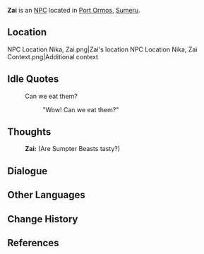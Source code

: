 {{Meta
<!-- Remove this template after adding the missing info -->
|missing_NPC_profile  = yes
}}
{{Character Infobox
|type             = NPC
|image            = NPC Zai.png
|region           = Sumeru
|affiliation      = 
|title            = 

|ancestry         = <!-- Clan/family -->
|father           = 
|mother           = 
|spouse           = 
|sibling          = Arya
|siblingNote      = Older sister
|child            = 
|relative         = 

|voiceEN          = [[imdb:nm3158889|Jennifer Sun Bell]]<ref name="Jennifer Sun Bell 2">Twitter: [https://twitter.com/JenniferSunBell/status/1591305867424845824 EN VA Self Announcement]</ref>
|voiceCN          = 
|voiceJP          = 
}}
'''Zai''' is an [[NPC]] located in [[Port Ormos]], [[Sumeru]].

==Location==
<gallery>
NPC Location Nika, Zai.png|Zai's location
NPC Location Nika, Zai Context.png|Additional context
</gallery>
<!--
==Profile==
<!~~ Detailed story/lore information goes here. ~~>
''(To be added.)''

===Personality===
''(To be added.)''

===Appearance===
<!~~ Keep appearance section short and concise. Limit to 2 paragraphs with 3-4 sentences each. ~~>
''(To be added.)''

==Quests and Events==
{{Quests and Events}}
-->
==Idle Quotes==
{{Dialogue start}}
: {{DIcon|Idle}} Can we eat them?
:: {{A|VO Zai 01.ogg}} "Wow! Can we eat them?"
{{Dialogue end}}

==Thoughts==
{{All Schemes to Know Explanation|name=Zai}}
{{Dialogue start}}
:{{A|VO Zai All Schemes to Know 01.ogg}} '''Zai:''' (Are Sumpter Beasts tasty?)
{{Dialogue end}}

==Dialogue==
{{Transclude|Nika|Dialogue}}
<!--
==Event Dialogue==
===Event Name===
{{Dialogue start}}
:'''{{subst:PAGENAME}}:'''
{{Dialogue end}}

==Trivia==
* 
-->
==Other Languages==
{{Other Languages
|default_hidden = 1
|en      = Zai
|zhs     = 扎伊
|zhs_rm  = Zhāyī
|zht     = 扎伊
|zht_rm  = Zhāyī
|ja      = ザイ
|ja_rm   = Zai
|ko      = 자이
|ko_rm   = Jai
|es      = Zai
|fr      = Zai
|ru      = Зай
|th      = Zai
|vi      = Zai
|de      = Zai
|id      = Zai
|pt      = Zai
|tr      = Zai
|it      = Zai
}}

==Change History==
{{Change History|3.0}}

==References==
{{Reflist}}